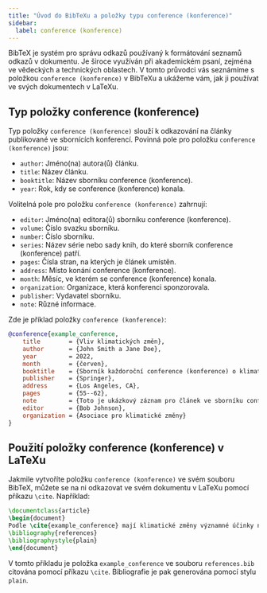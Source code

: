 ```yaml
---
title: "Úvod do BibTeXu a položky typu conference (konference)"
sidebar:
  label: conference (konference)
---
```



BibTeX je systém pro správu odkazů používaný k formátování seznamů odkazů v dokumentu. Je široce využíván při akademickém psaní, zejména ve vědeckých a technických oblastech. V tomto průvodci vás seznámíme s položkou `conference (konference)` v BibTeXu a ukážeme vám, jak ji používat ve svých dokumentech v LaTeXu.

<CiteDrive/>

## Typ položky conference (konference)

Typ položky `conference (konference)` slouží k odkazování na články publikované ve sbornících konferencí. Povinná pole pro položku `conference (konference)` jsou:

-   `author`: Jméno(na) autora(ů) článku.
-   `title`: Název článku.
-   `booktitle`: Název sborníku conference (konference).
-   `year`: Rok, kdy se conference (konference) konala.

Volitelná pole pro položku `conference (konference)` zahrnují:

-   `editor`: Jméno(na) editora(ů) sborníku conference (konference).
-   `volume`: Číslo svazku sborníku.
-   `number`: Číslo sborníku.
-   `series`: Název série nebo sady knih, do které sborník conference (konference) patří.
-   `pages`: Čísla stran, na kterých je článek umístěn.
-   `address`: Místo konání conference (konference).
-   `month`: Měsíc, ve kterém se conference (konference) konala.
-   `organization`: Organizace, která konferenci sponzorovala.
-   `publisher`: Vydavatel sborníku.
-   `note`: Různé informace.

Zde je příklad položky `conference (konference)`:

```bibtex
@conference{example_conference,
	title        = {Vliv klimatických změn},
	author       = {John Smith a Jane Doe},
	year         = 2022,
	month        = {červen},
	booktitle    = {Sborník každoroční conference (konference) o klimatických změnách},
	publisher    = {Springer},
	address      = {Los Angeles, CA},
	pages        = {55--62},
	note         = {Toto je ukázkový záznam pro článek ve sborníku conference (konference).},
	editor       = {Bob Johnson},
	organization = {Asociace pro klimatické změny}
}

```

## Použití položky conference (konference) v LaTeXu

Jakmile vytvoříte položku `conference (konference)` ve svém souboru BibTeX, můžete se na ni odkazovat ve svém dokumentu v LaTeXu pomocí příkazu `\cite`. Například:

```latex
\documentclass{article}  
\begin{document}  
Podle \cite{example_conference} mají klimatické změny významné účinky na planetu.  
\bibliography{references} 
\bibliographystyle{plain}  
\end{document}
```

V tomto příkladu je položka `example_conference` ve souboru `references.bib` citována pomocí příkazu `\cite`. Bibliografie je pak generována pomocí stylu `plain`.
